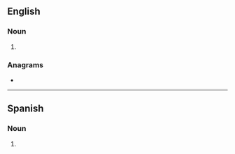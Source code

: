 ==English==

===Noun===
{{head|en|noun form}}

# {{plural of|hotcake|lang=en}}

===Anagrams===
* {{anagrams|en|a=acehkost|choakest}}

----

==Spanish==

===Noun===
{{head|es|noun form|g=m-p}}

# {{plural of|hotcake|lang=es}}